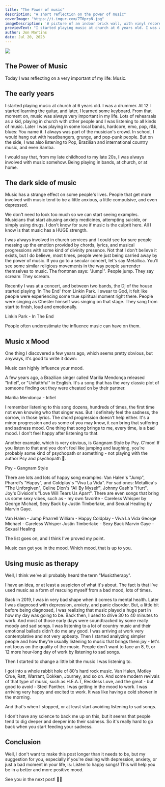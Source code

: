 ```yaml
---
title: "The Power of music"
description: "A short reflection on the power of music"
coverImage: "https://i.imgur.com/7T0prpN.jpg"
imageDescription: 'A picture of an indoor brick wall, with vinyl records on some shelves on each side, and a text written in neon lights: "You are what you listen to"'
previewText: "I started playing music at church at 6 years old. I was a drummer. At 12 I started learning the guitar, and later, I learned some keyboard. From that moment on, music was always very important in my life"
author: Jon Martins
date: Jul 20, 2023
---
```



![](https://i.imgur.com/iWVTZeF.jpeg)

## The Power of Music

Today I was reflecting on a very important of my life: Music.

## The early years

I started playing music at church at 6 years old. I was a drummer. At 12 I started learning the guitar, and later, I learned some keyboard.
From that moment on, music was always very important in my life.
Lots of rehearsals as a kid, playing in church with other people and I was listening to all kinds of music.
Later I was playing in some local bands, hardcore, emo, pop, r&b, blues: You name it.
I always was part of the musician's crowd.
In school, I would hang out with headbangers, grunge, and pop-punk people. But on the side, I was also listening to Pop, Brazilian and international country music, and even Samba.

I would say that, from my late childhood to my late 20s, I was always involved with music somehow. Being playing in bands, at church, or at home.

## The dark side of music

Music has a strange effect on some people's lives.
People that get more involved with music tend to be a little anxious, a little compulsive, and even depressed.

We don't need to look too much so we can start seeing examples. Musicians that start abusing anxiety medicines, attempting suicide, or simply using drugs.
I don't know for sure if music is the culprit here. All I know is that music has a HUGE strength.

I was always involved in church services and I could see for sure people messing up the emotion provided by chords, lyrics, and musical progressions with some kind of divinity presence. Not that I don't believe it exists, but I do believe, most times, people were just being carried away by the power of music.
If you go to a secular concert, let's say Metallica. You'll see some similar religious movements in the way people surrender themselves to music.
The frontman says: "Jump!". People jump.
They say scream: They scream.

Recently I was at a concert, and between two bands, the Dj of the house started playing 'In The End' from Linkin Park. I swear to God, it felt like people were experiencing some true spiritual moment right there.
People were singing as Chester himself was singing on that stage. They sang from start to finish, loud and emotionally.

<VideoFrame videoUrl="eVTXPUF4Oz4" />
Linkin Park - In The End

People often underestimate the influence music can have on them.

## Music x Mood

One thing I discovered a few years ago, which seems pretty obvious, but anyways, it's good to write it down:

Music can highly influence your mood.

A few years ago, a Brazilian singer called Marilia Mendonça released "Infiel", or "Unfaithful" in English.
It's a song that has the very classic plot of someone finding out they were cheated on by their partner.

<VideoFrame videoUrl="12YvSMQP63Y" />
Marilia Mendonça - Infiel

I remember listening to this song dozens, hundreds of times, the first time not even knowing who that singer was. But I definitely feel the sadness, the sorrow, in those lyrics. The chord progression doesn't help either. It's a minor progression and as some of you may know, it can bring that suffering and sadness mood.
One thing that song brings to me, every time, is a bad mood. I don't feel happy after listening to that.

Another example, which is very obvious, is Gangnam Style by Psy. C'mon! If you listen to that and you don't feel like jumping and laughing, you're probably some kind of psychopath or something - not playing with the author Psy and psychopath 🤣.

<VideoFrame videoUrl="9bZkp7q19f0" />
Psy - Gangnam Style

There are lots and lots of happy song examples: Van Halen's "Jump", Pharrel's "Happy", and Coldplay's "Viva La Vida". For sad ones: Metallica's "The Unforgiven", Celine Dion's "All By Myself", Johnny Cash's "Hurt", Joy's Division's "Love Will Tears Us Apart".
There are even songs that bring us some sexy vibes, such as - my own favorite - Careless Whisper by George Michael, Sexy Back by Justin Timberlake, and Sexual Healing by Marvin Gaye.

<VideoFrame videoUrl="ggJI9dKBk48" />
Van Halen - Jump

<VideoFrame videoUrl="ZbZSe6N_BXs" />
Pharrell William - Happy

<VideoFrame videoUrl="MY4eEOB1wSI" />
Coldplay - Viva La Vida

<VideoFrame videoUrl="1m6en0SQNFs" />
George Michael - Careless Whisper

<VideoFrame videoUrl="gfWQ1r6IQrY" />
Justin Timberlake - Sexy Back

<VideoFrame videoUrl="xFxC3txGZDg" />
Marvin Gaye - Sexual Healing

The list goes on, and I think I've proved my point.

Music can get you in the mood. Which mood, that is up to you.

## Using music as therapy

Well, I think we've all probably heard the term "Musictherapy".

I have an idea, or at least a suspicion of what it's about. The fact is that I've used music as a form of rescuing myself from a bad mood, lots of times.

Back in 2019, I was in very bad shape when it comes to mental health. Later I was diagnosed with depression, anxiety, and panic disorder.
But, a little bit before being diagnosed, I was realizing that music played a huge part in how my day was going to be.
Back then, I used to drive 30 to 40 minutes to work. And most of those early days were soundtracked by some really moody and sad songs.
I was listening to a lot of country music and their emotional ballads didn't do me any good. I was arriving at work very contemplative and not very upbeaty.
Then I started analyzing simpler people and how they're usually listening to music that brings them joy - let's not focus on the quality of the music.
People don't want to face an 8, 9, or 12 more hour-long day of work by listening to sad songs.

Then I started to change a little bit the music I was listening to.

I got into a whole rabbit hole of 80's hard rock music. Van Halen, Motley Crue, Ratt, Warrant, Dokken, Journey, and so on. And some modern revivals of that type of music, such as H.E.A.T, Reckless Love, and the great - but good to avoid - Steel Panther.
I was getting in the mood to work. I was arriving very happy and excited to work. It was like having a cold shower in the morning.

And that's when I stopped, or at least start avoiding listening to sad songs.

I don't have any science to back me up on this, but it seems that people tend to dig deeper and deeper into their sadness. So it's really hard to go back when you start feeding your sadness.

## Conclusion

Well, I don't want to make this post longer than it needs to be, but my suggestion for you, especially if you're dealing with depression, anxiety, or just a bad moment in your life, is:
Listen to happy songs! This will help you be in a better and more positive mood.

See you in the next post! 👋🏽
